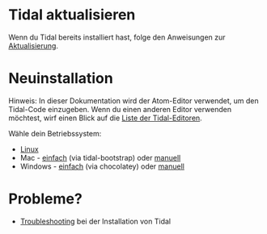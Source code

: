 <languages/>
= Tidal aktualisieren =

Wenn du Tidal bereits installiert hast, folge den Anweisungen zur [[Upgrading|Aktualisierung]].

= Neuinstallation =

Hinweis: In dieser Dokumentation wird der Atom-Editor verwendet, um den Tidal-Code einzugeben. Wenn du einen anderen Editor verwenden möchtest, wirf einen Blick auf die [[List of tidal editors|Liste der Tidal-Editoren]].

Wähle dein Betriebssystem:

* [[Linux_installation|Linux]]
* Mac - [[MacOS automated installation|einfach]] (via tidal-bootstrap) oder [[MacOS installation|manuell]]
* Windows - [[Windows choco install|einfach]] (via chocolatey) oder [[Windows_installation|manuell]]

= Probleme? =

* [[Troubleshooting a Tidal install|Troubleshooting]] bei der Installation von Tidal
